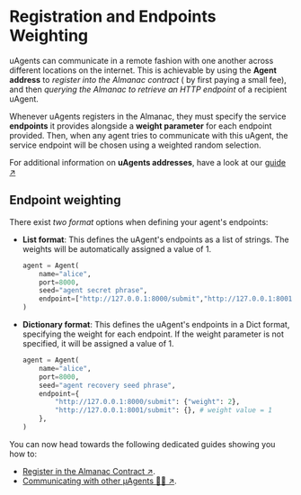 # Registration and Endpoints Weighting

uAgents can communicate in a remote fashion with one another across different locations on the internet. This is achievable by using the **Agent address** to _register into the Almanac contract_ ( by first paying a small fee), and then _querying the Almanac to retrieve an HTTP endpoint_ of a recipient uAgent.

Whenever uAgents registers in the Almanac, they must specify the service **endpoints** it provides alongside a **weight parameter** for each endpoint provided. Then, when any agent tries to communicate with this uAgent, the service endpoint will be chosen using a weighted random selection.

For additional information on **uAgents addresses**, have a look at our [guide ↗️](/guides/agents/getting-uagent-address.md)

## Endpoint weighting

There exist _two format_ options when defining your agent's endpoints: 

- **List format**: This defines the uAgent's endpoints as a list of strings. The weights will be automatically assigned a value of 1.

    ```py copy
    agent = Agent(
        name="alice",
        port=8000,
        seed="agent secret phrase",
        endpoint=["http://127.0.0.1:8000/submit","http://127.0.0.1:8001/submit"]
    )
    ```

- **Dictionary format**: This defines the uAgent's endpoints in a Dict format, specifying the weight for each endpoint. If the weight parameter is not specified, it will be assigned a value of 1.

    ```py copy
    agent = Agent(
        name="alice",
        port=8000,
        seed="agent recovery seed phrase",
        endpoint={
            "http://127.0.0.1:8000/submit": {"weight": 2},
            "http://127.0.0.1:8001/submit": {}, # weight value = 1
        },
    )
    ```

You can now head towards the following dedicated guides showing you how to:

- [Register in the Almanac Contract ↗️](/guides/agents/register-in-almanac).
- [Communicating with other μAgents 📱🤖 ↗️](/guides/agents/communicating-with-other-agents).
